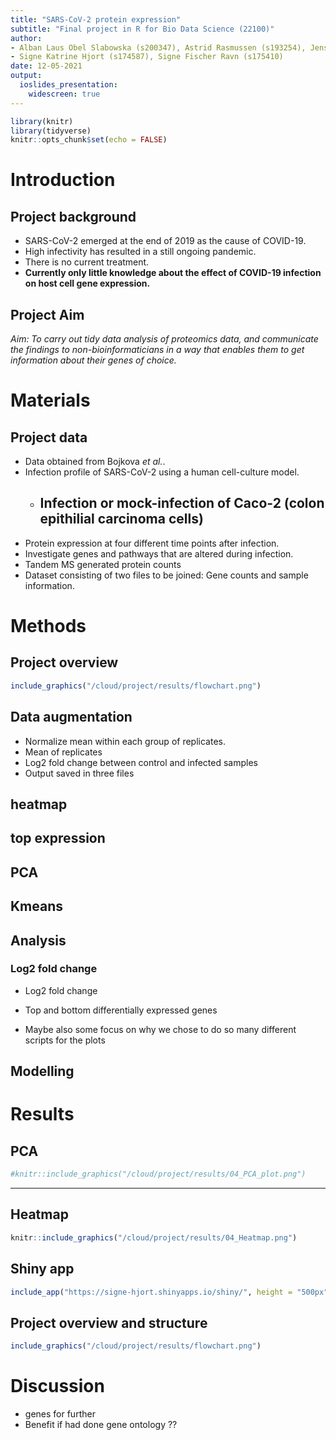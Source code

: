 ```yaml
---
title: "SARS-CoV-2 protein expression"
subtitle: "Final project in R for Bio Data Science (22100)"
author: 
- Alban Laus Obel Slabowska (s200347), Astrid Rasmussen (s193254), Jens Waaben (s205972),
- Signe Katrine Hjort (s174587), Signe Fischer Ravn (s175410)
date: 12-05-2021
output:
  ioslides_presentation:
    widescreen: true
---
```


```r
library(knitr)
library(tidyverse)
knitr::opts_chunk$set(echo = FALSE)
```

# Introduction

## Project background
- SARS-CoV-2 emerged at the end of 2019 as the cause of COVID-19.
- High infectivity has resulted in a still ongoing pandemic.
- There is no current treatment.
- **Currently only little knowledge about the effect of COVID-19 infection on host cell gene expression.**


## Project Aim
*Aim: To carry out tidy data analysis of proteomics data, and communicate the findings to non-bioinformaticians in a way that enables them to get information about their genes of choice.*


# Materials

## Project data
- Data obtained from Bojkova *et al.*.
- Infection profile of SARS-CoV-2 using a human cell-culture model.
  - Infection or mock-infection of Caco-2 (colon epithilial carcinoma cells)
---
- Protein expression at four different time points after infection.
- Investigate genes and pathways that are altered during infection.
- Tandem MS generated protein counts
- Dataset consisting of two files to be joined: Gene counts and sample information.  


# Methods

## Project overview
```r
include_graphics("/cloud/project/results/flowchart.png")
```


## Data augmentation
- Normalize mean within each group of replicates.
- Mean of replicates
- Log2 fold change between control and infected samples
- Output saved in three files

## heatmap
## top expression
## PCA
## Kmeans







## Analysis

### Log2 fold change
- Log2 fold change
- Top and bottom differentially expressed genes

- Maybe also some focus on why we chose to do so many different scripts for the plots




## Modelling


# Results
## PCA
```r
#knitr::include_graphics("/cloud/project/results/04_PCA_plot.png")
```
---

## Heatmap
```r
knitr::include_graphics("/cloud/project/results/04_Heatmap.png")
```



## Shiny app
```r
include_app("https://signe-hjort.shinyapps.io/shiny/", height = "500px")
```


## Project overview and structure
```r
include_graphics("/cloud/project/results/flowchart.png")
```


# Discussion
* genes for further
* Benefit if had done gene ontology  ??


